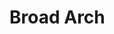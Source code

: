 
# Broad Arch
<ProjectDetails
  floatRight
  region="Stormlands"
  house="House Staedmon"
  type="Castle"
  status="Completed"
  warp="/warp broadarch"
  projectLead="Georni"
  dateStarted="2014-07-13T07:00:00+00:00"
  dateCompleted="2014-07-13T07:00:00+00:00"
/>

